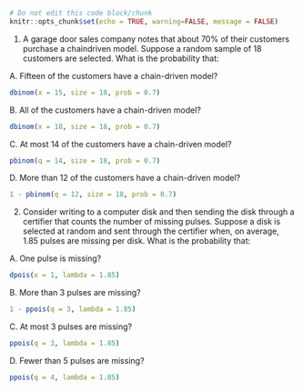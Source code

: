 
```r
# Do not edit this code block/chunk
knitr::opts_chunk$set(echo = TRUE, warning=FALSE, message = FALSE)
```

1. A garage door sales company notes that about 70% of their customers purchase a chaindriven model. Suppose a random sample of 18 customers are selected. What is the probability that:

A. Fifteen of the customers have a chain-driven model?

```r
dbinom(x = 15, size = 18, prob = 0.7)
```

B. All of the customers have a chain-driven model?

```r
dbinom(x = 18, size = 18, prob = 0.7)
```

C. At most 14 of the customers have a chain-driven model?

```r
pbinom(q = 14, size = 18, prob = 0.7)
```


D. More than 12 of the customers have a chain-driven model?

```r
1 - pbinom(q = 12, size = 18, prob = 0.7)
```

2. Consider writing to a computer disk and then sending the disk through a certifier that counts the number of missing pulses. Suppose a disk is selected at random and sent through the certifier when, on average, 1.85 pulses are missing per disk. What is the probability that:

A. One pulse is missing?

```r
dpois(x = 1, lambda = 1.85)
```

B. More than 3 pulses are missing?

```r
1 - ppois(q = 3, lambda = 1.85)
```

C. At most 3 pulses are missing?

```r
ppois(q = 3, lambda = 1.85)
```

D. Fewer than 5 pulses are missing?

```r
ppois(q = 4, lambda = 1.85)
```
